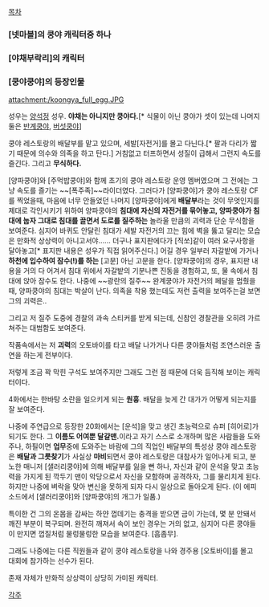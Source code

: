 [[목차]]

=== [넷마블]의 쿵야 캐릭터중 하나 ===

=== [야채부락리]의 캐릭터 ===

=== [쿵야쿵야]의 등장인물 ===
attachment:/koongya_full_egg.JPG

성우는 [[양석정]] 성우. '''야채는 아니지만 쿵야다.'''[* 식물이 아닌 쿵야가 셋이 있는데 나머지 둘은 [[반계쿵야]], [[버섯쿵야]]]

쿵야 레스토랑의 배달부를 맡고 있으며, 세발[자전거]를 몰고 다닌다.[* 팔과 다리가 짧기 때문에 의수와 의족을 하고 탄다.] 거침없고 터프하면서 성질이 급해서 그런지 속도를 즐긴다. 그리고 '''무식하다.''' 

[양파쿵야]와 [주먹밥쿵야]와 함께 초기의 쿵야 레스토랑 운영 멤버였으며 그 전에는 그냥 속도를 즐기는 ~~[폭주족]~~라이더였다. 그러다가 [양파쿵야]가 쿵야 레스토랑 CF를 찍었을때, 마음에 너무 안들었던 나머지 [양파쿵야]에게 '''배달부'''라는 것이 무엇인지를 제대로 각인시키기 위하여 양파쿵야의 '''침대에 자신의 자전거를 묶어놓고, 양파쿵야가 침대에 눕자 그대로 침대를 끌면서 도로를 질주하는''' 놀라울 만큼의 괴력과 단순 무식함을 보여준다. 심지어 바퀴도 안달린 침대가 세발 자전거의 끄는 힘에 벽을 뚫고 달리는 모습은 만화적 상상력이 아니고서야...... 더구나 표지판에다가 [직쏘]같이 여러 요구사항을 달아놓고[* 표지판 내용은 성우가 직접 읽어주신다.] 어길 경우 일부러 자갈밭에 가거나 '''하천에 입수하여 잠수(!)를 하는''' [고문] 아닌 고문을 한다. [양파쿵야]의 경우, 표지판 내용을 거의 다 어겨서 침대 위에서 자갈밭의 기분나쁜 진동을 경험하고, 또, 물 속에서 침대에 앉아 잠수도 한다. 나중에 ~~광란의 질주~~ 완계쿵야가 자전거의 페달을 멈췄을때, 양파쿵야의 침대는 박살이 난다. 의족을 착용 했는데도 저런 출력을 보여주는걸 보면 그의 괴력은..

그리고 저 질주 도중에 경찰의 과속 스티커를 받게 되는데, 신참인 경찰관을 오히려 가르쳐주는 대범함도 보여준다. 

작품속에서는 저 '''괴력'''의 오토바이를 타고 배달 나가거나 다른 쿵야들처럼 조연스러운 출연을 하는게 전부이다.

저렇게 조금 꽉 막힌 구석도 보여주지만 그래도 그런 점 때문에 더욱 듬직해 보이는 캐릭터이다.

4화에서는 한바탕 소란을 일으키게 되는 '''원흉'''. 배달을 늦게 간 대가가
어떻게 되는지를 잘 보여준다. 

나중에 주연급으로 등장한 20화에서는 [운석]을 맞고 생긴 초능력으로 슈퍼 [히어로]가 되기도 한다. 그 '''이름도 어여뿐 달걀맨.'''이라고 자기 스스로 소개하며 많은 사람들을 도와주나, 하필이면 '''업무'''중에 도와주는 바람에 그의 직업인 배달부의 특성상 쿵야 레스토랑은 '''배달과 그릇찾기'''가 사실상 '''마비'''되면서 쿵야 레스토랑은 대참사가 일어나게 되고, 분노한 매니저 [샐러리쿵야]에 의해 배달부를 잃을 뻔 하나, 자신과 같이 운석을 맞고 초능력을 가지게 된 깍두기 맨이 악당으로서 자신을 모함하며 공격하자, 그를 물리치게 된다. 하지만 나중에 벼락을 맞아 변신을 못하게 되자 다시 일상으로 돌아오게 된다. (이 에피소드에서 [샐러리쿵야]와 [양파쿵야]의 개그가 일품.) 

특이한 건 그의 온몸을 감싸는 하얀 껍데기는 충격을 받으면 금이 가는데, 몇 분 안돼서 깨진 부분이 복구되며. 완전히 깨져서 속이 보인 경우는 거의 없고, 심지어 다른 쿵야들이 만지면 껍질처럼 물렁물렁한 모습을 보여준다. [흠좀무].

그래도 나중에는 다른 직원들과 같이 쿵야 레스토랑을 나와 경주용 [오토바이]를 몰고 대회에 참가하는 선수가 된다. 

존재 자체가 만화적 상상력이 상당히 가미된 캐릭터.   

[[각주]] 
